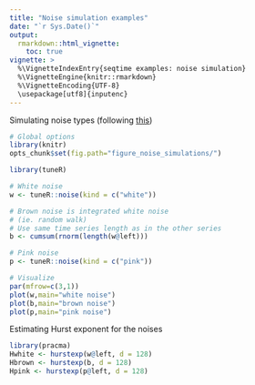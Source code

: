 ```yaml
---
title: "Noise simulation examples"
date: "`r Sys.Date()`"
output: 
  rmarkdown::html_vignette:
    toc: true
vignette: >
  %\VignetteIndexEntry{seqtime examples: noise simulation}
  %\VignetteEngine{knitr::rmarkdown}
  %\VignetteEncoding{UTF-8}
  \usepackage[utf8]{inputenc}
---
```


Simulating noise types (following [this](http://stackoverflow.com/questions/8697567/how-to-simulate-pink-noise-in-r))

```r
# Global options
library(knitr)
opts_chunk$set(fig.path="figure_noise_simulations/")
```


```r
library(tuneR)

# White noise
w <- tuneR::noise(kind = c("white"))

# Brown noise is integrated white noise
# (ie. random walk)
# Use same time series length as in the other series
b <- cumsum(rnorm(length(w@left)))

# Pink noise
p <- tuneR::noise(kind = c("pink"))

# Visualize
par(mfrow=c(3,1))
plot(w,main="white noise")
plot(b,main="brown noise")
plot(p,main="pink noise")
```

Estimating Hurst exponent for the noises

```r
library(pracma)
Hwhite <- hurstexp(w@left, d = 128)
Hbrown <- hurstexp(b, d = 128)
Hpink <- hurstexp(p@left, d = 128)
```



